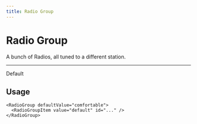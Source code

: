 ```yaml
---
title: Radio Group
---
```


# Radio Group

A bunch of Radios, all tuned to a different station.

---


<div>
  <RadioGroup defaultValue="comfortable">
    <div className="flex items-center space-x-2">
      <RadioGroupItem value="default" id="r1" />
      <Label htmlFor="r1">Default</Label>
    </div>
  </RadioGroup>
</div>

## Usage

```tsx
<RadioGroup defaultValue="comfortable">
  <RadioGroupItem value="default" id="..." />
</RadioGroup>
```
